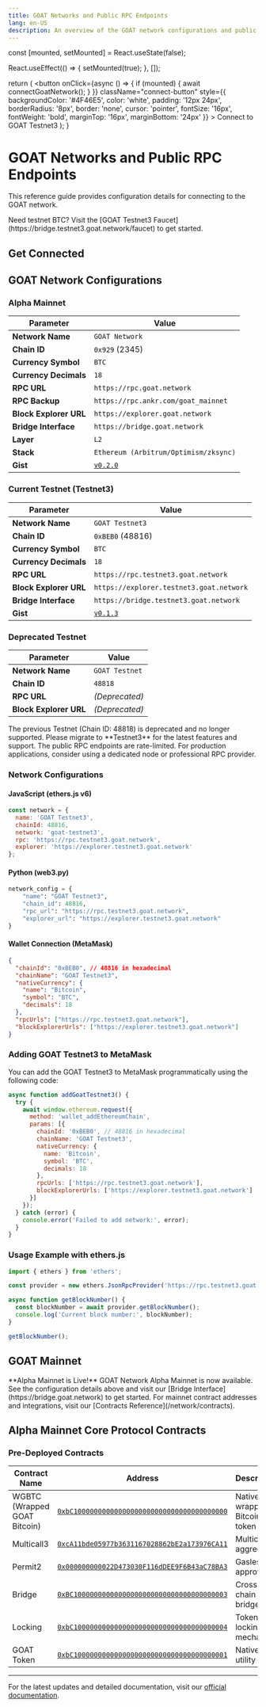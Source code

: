 ```yaml
---
title: GOAT Networks and Public RPC Endpoints
lang: en-US
description: An overview of the GOAT network configurations and public RPC endpoints.
---
```



  const [mounted, setMounted] = React.useState(false);

  React.useEffect(() => {
    setMounted(true);
  }, []);

  return (
    <button
      onClick={async () => {
        if (mounted) {
          await connectGoatNetwork();
        }
      }}
      className="connect-button"
      style={{
        backgroundColor: '#4F46E5',
        color: 'white',
        padding: '12px 24px',
        borderRadius: '8px',
        border: 'none',
        cursor: 'pointer',
        fontSize: '16px',
        fontWeight: 'bold',
        marginTop: '16px',
        marginBottom: '24px'
      }}
    >
      Connect to GOAT Testnet3
    </button>
  );
}

# GOAT Networks and Public RPC Endpoints

This reference guide provides configuration details for connecting to the GOAT network.

<Callout type="info">
  Need testnet BTC? Visit the [GOAT Testnet3 Faucet](https://bridge.testnet3.goat.network/faucet) to get started.
</Callout>

## Get Connected

<ConnectButton />

## GOAT Network Configurations

### Alpha Mainnet

| Parameter             | Value                                         |
|-----------------------|-----------------------------------------------|
| **Network Name**      | `GOAT Network`                                |
| **Chain ID**          | `0x929` (2345)                               |
| **Currency Symbol**   | `BTC`                                         |
| **Currency Decimals** | `18`                                          |
| **RPC URL**           | `https://rpc.goat.network`                    |
| **RPC Backup**        | `https://rpc.ankr.com/goat_mainnet`               |
| **Block Explorer URL**| `https://explorer.goat.network`               |
| **Bridge Interface**  | `https://bridge.goat.network`                 |
| **Layer**             | `L2`                                          |
| **Stack**             | `Ethereum (Arbitrum/Optimism/zksync)`         |
| **Gist**              | [`v0.2.0`](https://github.com/GOATNetwork/goat/releases/tag/v0.2.0) |

### Current Testnet (**Testnet3**)

| Parameter             | Value                                         |
|-----------------------|-----------------------------------------------|
| **Network Name**      | `GOAT Testnet3`                               |
| **Chain ID**          | `0xBEB0` (48816)                              |
| **Currency Symbol**   | `BTC`                                         |
| **Currency Decimals** | `18`                                          |
| **RPC URL**           | `https://rpc.testnet3.goat.network`           |
| **Block Explorer URL**| `https://explorer.testnet3.goat.network`      |
| **Bridge Interface**  | `https://bridge.testnet3.goat.network`        |
| **Gist**              | [`v0.1.3`](https://github.com/GOATNetwork/goat/releases/tag/v0.1.3) |

### Deprecated Testnet

| Parameter             | Value                                         |
|-----------------------|-----------------------------------------------|
| **Network Name**      | `GOAT Testnet`                                |
| **Chain ID**          | `48818`                                       |
| **RPC URL**           | _(Deprecated)_                                |
| **Block Explorer URL**| _(Deprecated)_                                |

<Callout type="warning">
  The previous Testnet (Chain ID: 48818) is deprecated and no longer supported. Please migrate to **Testnet3** for the latest features and support.
</Callout>

<Callout type="">
  The public RPC endpoints are rate-limited. For production applications, consider using a dedicated node or professional RPC provider.
</Callout>

### Network Configurations

#### JavaScript (ethers.js v6)

```javascript
const network = {
  name: 'GOAT Testnet3',
  chainId: 48816,
  network: 'goat-testnet3',
  rpc: 'https://rpc.testnet3.goat.network',
  explorer: 'https://explorer.testnet3.goat.network'
};
```

#### Python (web3.py)

```python
network_config = {
    "name": "GOAT Testnet3",
    "chain_id": 48816,
    "rpc_url": "https://rpc.testnet3.goat.network",
    "explorer_url": "https://explorer.testnet3.goat.network"
}
```

#### Wallet Connection (MetaMask)

```json
{
  "chainId": "0xBEB0", // 48816 in hexadecimal
  "chainName": "GOAT Testnet3",
  "nativeCurrency": {
    "name": "Bitcoin",
    "symbol": "BTC",
    "decimals": 18
  },
  "rpcUrls": ["https://rpc.testnet3.goat.network"],
  "blockExplorerUrls": ["https://explorer.testnet3.goat.network"]
}
```

### Adding GOAT Testnet3 to MetaMask

You can add the GOAT Testnet3 to MetaMask programmatically using the following code:

```javascript
async function addGoatTestnet3() {
  try {
    await window.ethereum.request({
      method: 'wallet_addEthereumChain',
      params: [{
        chainId: '0xBEB0', // 48816 in hexadecimal
        chainName: 'GOAT Testnet3',
        nativeCurrency: {
          name: 'Bitcoin',
          symbol: 'BTC',
          decimals: 18
        },
        rpcUrls: ['https://rpc.testnet3.goat.network'],
        blockExplorerUrls: ['https://explorer.testnet3.goat.network']
      }]
    });
  } catch (error) {
    console.error('Failed to add network:', error);
  }
}
```

### Usage Example with ethers.js

```javascript
import { ethers } from 'ethers';

const provider = new ethers.JsonRpcProvider('https://rpc.testnet3.goat.network');

async function getBlockNumber() {
  const blockNumber = await provider.getBlockNumber();
  console.log('Current block number:', blockNumber);
}

getBlockNumber();
```
## GOAT Mainnet

<Callout type="info">
  **Alpha Mainnet is Live!**  
  GOAT Network Alpha Mainnet is now available. See the configuration details above and visit our [Bridge Interface](https://bridge.goat.network) to get started.
</Callout>

<Callout type="info">
  For mainnet contract addresses and integrations, visit our [Contracts Reference](/network/contracts).
</Callout>

## Alpha Mainnet Core Protocol Contracts

### Pre-Deployed Contracts

| Contract Name | Address | Description |
|--------------|---------|-------------|
| WGBTC (Wrapped GOAT Bitcoin) | [`0xbC10000000000000000000000000000000000000`](https://explorer.goat.network/address/0xbC10000000000000000000000000000000000000?tab=contract) | Native wrapped Bitcoin token |
| Multicall3 | [`0xcA11bde05977b3631167028862bE2a173976CA11`](https://explorer.goat.network/address/0xcA11bde05977b3631167028862bE2a173976CA11?tab=contract) | Multicall aggregator |
| Permit2 | [`0x000000000022D473030F116dDEE9F6B43aC78BA3`](https://explorer.goat.network/address/0x000000000022D473030F116dDEE9F6B43aC78BA3?tab=contract) | Gasless approvals |
| Bridge | [`0xBC10000000000000000000000000000000000003`](https://explorer.goat.network/address/0xBC10000000000000000000000000000000000003?tab=contract) | Cross-chain bridge |
| Locking | [`0xbC10000000000000000000000000000000000004`](https://explorer.goat.network/address/0xbC10000000000000000000000000000000000004?tab=contract) | Token locking mechanism |
| GOAT Token | [`0xbC10000000000000000000000000000000000001`](https://explorer.goat.network/address/0xbC10000000000000000000000000000000000001?tab=txs) | Native utility token |

---

For the latest updates and detailed documentation, visit our [official documentation](https://docs.goat.network).
